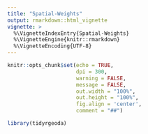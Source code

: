 ```yaml
---
title: "Spatial-Weights"
output: rmarkdown::html_vignette
vignette: >
  %\VignetteIndexEntry{Spatial-Weights}
  %\VignetteEngine{knitr::rmarkdown}
  %\VignetteEncoding{UTF-8}
---
```


```r
knitr::opts_chunk$set(echo = TRUE,
                      dpi = 300,
                      warning = FALSE,
                      message = FALSE,
                      out.width = "100%",
                      out.height = "100%",
                      fig.align = 'center',
                      comment = "##")
```

```r
library(tidyrgeoda)
```

